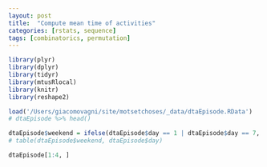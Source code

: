 ```yaml
---
layout: post
title:  "Compute mean time of activities"
categories: [rstats, sequence]
tags: [combinatorics, permutation]
--- 
```


```r
library(plyr)  
library(dplyr)
library(tidyr)
library(mtusRlocal)
library(knitr)
library(reshape2)

load('/Users/giacomovagni/site/motsetchoses/_data/dtaEpisode.RData')
# dtaEpisode %>% head() 

dtaEpisode$weekend = ifelse(dtaEpisode$day == 1 | dtaEpisode$day == 7, 'weekend', 'weekdays')
# table(dtaEpisode$weekend, dtaEpisode$day)
``` 

```r
dtaEpisode[1:4, ] 
```





